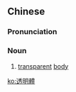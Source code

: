 {{also|透明体}}
==Chinese==
{{zh-forms|s=透明体|type=21}}

===Pronunciation===
{{zh-pron
|m=tòumíngtǐ
|cat=n
}}

===Noun===
{{zh-noun}}

# [[transparent]] [[body]]

[[ko:透明體]]